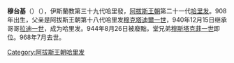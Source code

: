 {{unreferenced|time=2020-05-31T04:24:03+00:00}}
{{NoteTA
|G1=伊斯蘭
}}{{Infobox monarch
| name            =穆台基
| reign           =940年12月15日 – 944年8月26日
| full name       =أبو إسحاق إبراهيم بن جعفر المقتدر
| titles          =
| predecessor     =[[拉迪一世|拉迪一世]]
| successor       =[[穆斯塔克菲一世_(阿拉伯帝国)|穆斯塔克菲一世]]
| royal house     =
| dynasty         =[[阿拔斯王朝|阿拔斯王朝]]
| father          =[[穆克塔迪爾一世|穆克塔迪爾一世]]
|issue=[[卡迪爾一世|卡迪爾一世]]
| birth_date   =908年
| death_date   =968年7月
|}}
'''穆台基'''（{{lang-ar|أبو إسحاق إبراهيم بن جعفر المقتدر}}）（{{bd|908年||968年|7月|}}），伊斯蘭教第三十九代哈里發，[[阿拔斯王朝|阿拔斯王朝]]第二十一代[[哈里发|哈里发]]。908年出生，父亲是阿拔斯王朝第十八代哈里发[[穆克塔迪爾一世|穆克塔迪爾一世]]，940年12月15日继承哥哥[[拉迪一世|拉迪一世]]，成为哈里发。944年8月26日被{{link-en|阿米爾·烏瑪拉|Amir al-umara}}{{link-en|圖尊|Tuzun (amir al-umara)}}廢黜，堂兄弟[[穆斯塔克菲一世_(阿拉伯帝国)|穆斯塔克菲一世]]即位。968年7月去世。

{{s-start}}
{{s-hou|[[阿拔斯王朝|阿拔斯王朝]]||908年||968年}}
{{s-rel|su}}
{{s-bef|before=[[拉迪一世|拉迪一世]]}}
{{s-ttl|title=[[伊斯蘭教|伊斯蘭教]]第三十九代[[哈里發列表|哈里發]]|years=940年－944年}}
{{s-aft|after=[[穆斯塔克菲一世_(阿拉伯帝国)|穆斯塔克菲一世]]}}
{{s-end}}
{{Abbasids}}
{{阿拔斯王朝}}
[[Category:阿拔斯王朝哈里发|Category:阿拔斯王朝哈里发]]